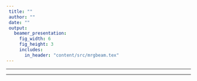 ```yaml
---
 title: ""
 author: ""
 date: ""
 output: 
   beamer_presentation:
     fig_width: 6
     fig_height: 3
     includes:
       in_header: "content/src/mrgbeam.tex"
---
```


---




\mytitle{}
\vskip 1cm
\begin{center}
\begin{minipage}{0.8\linewidth}
\begin{block}{\centering {\bf TOWARD OPEN SCIENCE}}\centering Translating literature-reported quantitative 
pharmacology models for simulation and interactive
visual exloration
\end{block}
\end{minipage}
\end{center}

\vskip 1.5cm

\titlewhere


---




